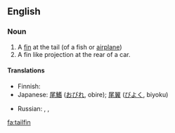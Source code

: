 ==English==

===Noun===
{{en-noun}}
{{wikipedia}}

# A [[fin]] at the tail (of a fish or [[airplane]])
# A fin like projection at the rear of a car.

====Translations====
{{trans-top|fin at the tail of fish}}
* Finnish: {{t|fi|pyrstöevä}}
* Japanese: {{sense|of fish}} [[尾鰭]] ([[おびれ]], obire); {{sense|of airplane}} [[尾翼]] ([[びよく]], biyoku)
{{trans-mid}}
* Russian: {{sense|of fish}} {{t|ru|хвостовой плавник|m|sc=Cyrl|tr=xvostovój plavník}}, {{sense|of airplane}} {{t|ru|киль|m|sc=Cyrl|tr=kil'}}, {{t|ru|вертикальный стабилизатор|m|sc=Cyrl|tr=v'ertikál'nyj stabilizátor}}
{{trans-bottom}}

{{trans-top|fin like projection at the rear of a car}}
{{trans-mid}}
{{trans-bottom}}

[[fa:tailfin]]